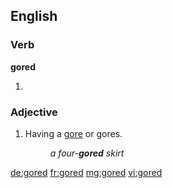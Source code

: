 ==English==

===Verb===
'''gored'''

# {{past of|gore}}

===Adjective===
{{en-adj|-}}

# {{textiles}} Having a [[gore]] or gores.
#: ''a four-'''gored''' skirt''

[[de:gored]]
[[fr:gored]]
[[mg:gored]]
[[vi:gored]]